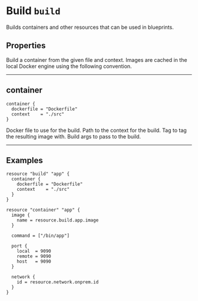 
# Build `build`

<Intro>
Builds containers and other resources that can be used in blueprints.
</Intro>

## Properties

<Properties>
  <Property name="container" type="#container" value="">
    Build a container from the given file and context.
    Images are cached in the local Docker engine using the following convention.
  </Property>
</Properties>

---

## container

```hcl
container {
  dockerfile = "Dockerfile"
  context    = "./src"
}
```

<Properties>
  <Property name="dockerfile" type="string" value="Dockerfile">
    Docker file to use for the build.
  </Property>
  <Property name="context" type="string" required="true" value="">
    Path to the context for the build.
  </Property>
  <Property name="tag" type="string" value="">
    Tag to tag the resulting image with.
  </Property>
  <Property name="args" type="map[string]string" value="">
    Build args to pass to the build.
  </Property>
</Properties>

---

## Examples

```hcl
resource "build" "app" {
  container {
    dockerfile = "Dockerfile"
    context    = "./src"
  }
}

resource "container" "app" {
  image {
    name = resource.build.app.image
  }

  command = ["/bin/app"]

  port {
    local  = 9090
    remote = 9090
    host   = 9090
  }

  network {
    id = resource.network.onprem.id
  }
}
```